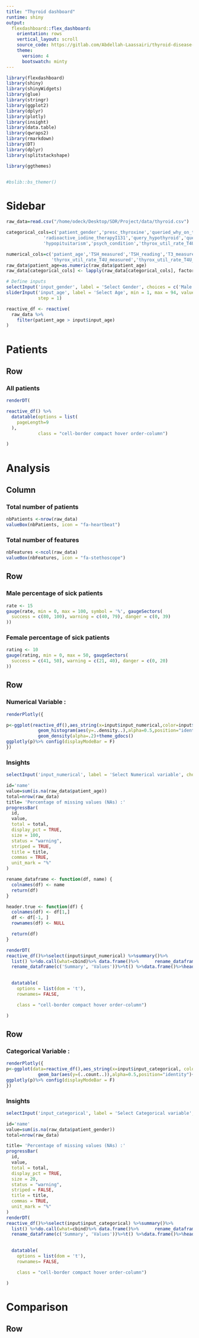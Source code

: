 ```yaml
---
title: "Thyroid dashboard"
runtime: shiny
output: 
  flexdashboard::flex_dashboard:
    orientation: rows
    vertical_layout: scroll
    source_code: https://gitlab.com/Abdellah-Laassairi/thyroid-disease-analysis
    theme: 
      version: 4
      bootswatch: minty
---
```


```r
library(flexdashboard)
library(shiny)
library(shinyWidgets)
library(glue)
library(stringr)
library(ggplot2)
library(dplyr)
library(plotly)
library(insight)
library(data.table)
library(qwraps2)
library(rmarkdown)
library(DT)
library(dplyr)
library(splitstackshape)

library(ggthemes)


#bslib::bs_themer()

```

# Sidebar {.sidebar}
```r

raw_data=read.csv("/home/odeck/Desktop/SDR/Project/data/thyroid.csv")

categorical_cols=c('patient_gender','presc_thyroxine','queried_why_on_thyroxine','presc_anthyroid_meds','sick','pregnant',
              'radioactive_iodine_therapyI131','query_hypothyroid','query_hyperthyroid','lithium','goitre','tumor',
              'hypopituitarism','psych_condition','thyrox_util_rate_T4U_measured','FTI_measured')

numerical_cols=c('patient_age','TSH_measured','TSH_reading','T3_measured','T3_reading','T4_measured','T4_reading',
                 'thyrox_util_rate_T4U_measured','thyrox_util_rate_T4U_reading','FTI_measured','FTI_reading')
raw_data$patient_age=as.numeric(raw_data$patient_age)
raw_data[categorical_cols] <- lapply(raw_data[categorical_cols], factor)

```

```r
# Define inputs
selectInput('input_gender', label = 'Select Gender', choices = c('Male', 'Female'), selected = 'Male')
sliderInput('input_age', label = 'Select Age', min = 1, max = 94, value = 50, 
            step = 1)

```

```r

reactive_df <- reactive(
  raw_data %>% 
    filter(patient_age > input$input_age)
)
```

# Patients

## Row{data-height="900"}

### All patients

```r
renderDT(

reactive_df() %>%
  datatable(options = list(
    pageLength=9
  ),
            class = "cell-border compact hover order-column")

)
```

# Analysis

## Column

### Total number of patients

```r
nbPatients <-nrow(raw_data)
valueBox(nbPatients, icon = "fa-heartbeat")
```

### Total number of features

```r
nbFeatures <-ncol(raw_data)
valueBox(nbFeatures, icon = "fa-stethoscope")
```

## Row

### Male percentage of sick patients

```r
rate <- 15
gauge(rate, min = 0, max = 100, symbol = '%', gaugeSectors(
  success = c(80, 100), warning = c(40, 79), danger = c(0, 39)
))
```

### Female percentage of sick patients

```r
rating <- 10
gauge(rating, min = 0, max = 50, gaugeSectors(
  success = c(41, 50), warning = c(21, 40), danger = c(0, 20)
))
```

## Row {data-height="350"}

### Numerical Variable :

```r

renderPlotly({

p<-ggplot(reactive_df(),aes_string(x=input$input_numerical,color=input$input_numerical,fill='patient_gender'))+
            geom_histogram(aes(y=..density..),alpha=0.5,position="identity")+
            geom_density(alpha=.2)+theme_gdocs()
ggplotly(p)%>% config(displayModeBar = F)
})

```

### Insights

```r

selectInput('input_numerical', label = 'Select Numerical variable', choices = numerical_cols, selected = 'patient_age')

id='name'
value=sum(is.na(raw_data$patient_age))
total=nrow(raw_data)
title= 'Percentage of missing values (NAs) :'
progressBar(
  id,
  value,
  total = total,
  display_pct = TRUE,
  size = 100,
  status = "warning",
  striped = TRUE,
  title = title,
  commas = TRUE,
  unit_mark = "%"
)

rename_dataframe <- function(df, name) {
  colnames(df) <- name
  return(df)
}

header.true <- function(df) {
  colnames(df) <- df[1,]
  df <- df[-1, ] 
  rownames(df) <- NULL

  return(df)
}

renderDT(
reactive_df()%>%select(input$input_numerical) %>%summary()%>%
  list() %>%do.call(what=cbind)%>% data.frame()%>%      rename_dataframe(input$input_numerical)%>%cSplit(input$input_numerical, ":")%>%
  rename_dataframe(c('Summary', 'Values'))%>%t() %>%data.frame()%>%header.true()%>%

  
  datatable(
    options = list(dom = 't'),
    rownames= FALSE,

    class = "cell-border compact hover order-column")

)

```

## Row {data-height="270"}

### Categorical Variable :

```r

renderPlotly({
p<-ggplot(data=reactive_df(),aes_string(x=input$input_categorical, color=input$input_categorical, fill=input$input_categorical))+
            geom_bar(aes(y=(..count..)),alpha=0.5,position="identity")+theme_gdocs()
ggplotly(p)%>% config(displayModeBar = F)
})
```

### Insights

```r
selectInput('input_categorical', label = 'Select Categorical variable', choices = categorical_cols, selected = 'patient_gender')

id='name'
value=sum(is.na(raw_data$patient_gender))
total=nrow(raw_data)

title= 'Percentage of missing values (NAs) :'
progressBar(
  id,
  value,
  total = total,
  display_pct = TRUE,
  size = 20,
  status = "warning",
  striped = FALSE,
  title = title,
  commas = TRUE,
  unit_mark = "%"
)
renderDT(
reactive_df()%>%select(input$input_categorical) %>%summary()%>%
  list() %>%do.call(what=cbind)%>% data.frame()%>%      rename_dataframe(input$input_categorical)%>%cSplit(input$input_categorical, ":")%>%
  rename_dataframe(c('Summary', 'Values'))%>%t() %>%data.frame()%>%header.true()%>%

  
  datatable(
    options = list(dom = 't'),
    rownames= FALSE,

    class = "cell-border compact hover order-column")

)


```










# Comparison

## Row
